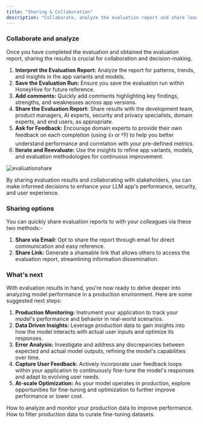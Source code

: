 ```yaml
---
title: "Sharing & Collaboration"
description: "Collaborate, analyze the evaluation report and share learnings with your team."
---
```

### Collaborate and analyze

Once you have completed the evaluation and obtained the evaluation report, sharing the results is crucial for collaboration and decision-making.

1. **Interpret the Evaluation Report:** Analyze the report for patterns, trends, and insights in the app variants and models.
2. **Save the Evaluation Run:** Ensure you save the evaluation run within HoneyHive for future reference.
3. **Add comments:** Quickly add comments highlighting key findings, strengths, and weaknesses across app versions.
4. **Share the Evaluation Report:** Share results with the development team, product managers, AI experts, security and privacy specialists, domain experts, and end users, as appropriate.
5. **Ask for Feedback:** Encourage domain experts to provide their own feedback on each completion (using 👍 or 👎) to help you better understand performance and correlation with your pre-defined metrics.
6. **Iterate and Reevaluate:** Use the insights to refine app variants, models, and evaluation methodologies for continuous improvement.

![evaluationshare](/images/evaluationshare.png)

By sharing evaluation results and collaborating with stakeholders, you can make informed decisions to enhance your LLM app's performance, security, and user experience.

### Sharing options

You can quickly share evaluation reports to with your colleagues via these two methods:-

1. **Share via Email:** Opt to share the report through email for direct communication and easy reference.
2. **Share Link:** Generate a shareable link that allows others to access the evaluation report, streamlining information dissemination.

### What's next

With evaluation results in hand, you're now ready to delve deeper into analyzing model performance in a production environment. Here are some suggested next steps:

1. **Production Monitoring:** Instrument your application to track your model's performance and behavior in real-world scenarios.
2. **Data Driven Insights:** Leverage production data to gain insights into how the model interacts with actual user inputs and optimize its responses.
3. **Error Analysis:** Investigate and address any discrepancies between expected and actual model outputs, refining the model's capabilities over time.
4. **Capture User Feedback:** Actively incorporate user feedback loops within your application to continuously fine-tune the model's responses and adapt to evolving user needs.
5. **At-scale Optimization:** As your model operates in production, explore opportunities for fine-tuning and optimization to further improve performance or lower cost.

<CardGroup>
  <Card title="Monitoring Production Data" icon="chart-mixed" href="/monitoring">
    How to analyze and monitor your production data to improve performance.
  </Card>
  <Card title="Fine-tuning Custom Models" icon="bolt" href="/finetuning">
    How to filter production data to curate fine-tuning datasets.
  </Card>
</CardGroup>

